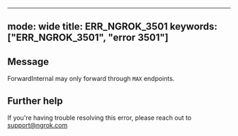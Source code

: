 
---
mode: wide
title: ERR_NGROK_3501
keywords: ["ERR_NGROK_3501", "error 3501"]
---

## Message
ForwardInternal may only forward through `MAX` endpoints.




## Further help
If you're having trouble resolving this error, please reach out to [support@ngrok.com](mailto:support@ngrok.com?subject=Help%20with%20ERR_NGROK_3501)

